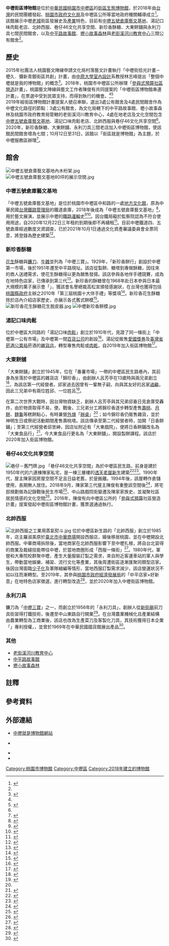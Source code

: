 '''中壢街區博物館'''是位於[[中華民國|中華民國]][[桃園市|桃園市]][[中壢區|中壢區]]的[[街區|街區]][[生態博物館|生態博物館]]，於2018年由[[台灣|台灣]]的民間團體發起、[[桃園市政府文化局|桃園市政府文化局]]及中壢區公所等當地政府機關輔導成立<ref name=ltn181030>{{cite news |author1=李容萍 |title=中壢參與式預算社區營造計畫 票選結果出爐 |url=https://news.ltn.com.tw/news/life/breakingnews/2597059 |accessdate=2020-11-03 |work=自由時報 |date=2018-10-30 |archive-date=2018-11-15 |archive-url=https://web.archive.org/web/20181115224058/http://news.ltn.com.tw/news/life/breakingnews/2597059 |dead-url=no }}</ref>。該館展示中壢[[老城|老城]]街區發展史及[[產業|產業]]特色，目前有[[中壢五號倉庫藝文基地|中壢五號倉庫藝文基地]]、湯記口味肉鬆老店、北帥西服、巷仔46文化共享空間、新珍香酥糖、大東餅舖與永利刀具七間民間館舍，以及[[中平路故事館|中平路故事館]]、[[壢小故事森林|壢小故事森林]]與[[老街溪河川教育中心|老街溪河川教育中心]]三間公有館舍<ref name=ltn201012/>。

== 歷史 ==
2015年社團法人桃園藝文陣線申請文化局村落藝文計畫執行「中壢街拾光計畫－壢久．彌新青銀街區共創」計畫，由[[中原大學|中原大學]][[室內設計|室內設計]]系教授林志峰提出「整個中壢就是我的博物館」的概念<ref name=communitytaiwan>{{cite web |author1=編輯部 |title=中壢街拾光計畫－壢久．彌新青銀街區共創 |url=https://communitytaiwan.moc.gov.tw/CommunityBuild/ProjectIntroduction/09b1f941-ca29-470d-9945-868e0f73b285?areaType=-1 |website=文化部台灣社區通 |publisher=編輯部 |accessdate=2020-11-03}}</ref>。2018年，桃園市中壢區公所辦理「[[參與式預算|參與式預算]][[社區營造|社區營造]]計畫」，桃園藝文陣線與藝文工作者陳俊有共同提案的「中壢街區博物館串連計畫」，在票選中受到民眾支持，而得到執行的機會。<ref name=ltn181030/><ref name=udn20190822>{{cite news |author1=高宇震 |title=中壢社區營造計畫 包裝在地故事翻轉最醜車站 |url=http://lovegeo.blogspot.com/2019/08/blog-post_45.html |accessdate=2020-11-03 |work=聯合報 |date=2019-08-22}}</ref><br>

2019年經街區博物館計畫提案人號召串聯，選出3處公有館舍及4處民間館舍作為中壢文化路徑的節點：3處公有館舍，為文化局轄下的中平路故事館、壢小故事森林及桃園市政府教育局管轄的老街溪河川教育中心，4處在地老店及文化空間包含[[中壢五號倉庫藝文基地|中壢五號倉庫藝文基地]]、湯記口味肉鬆老店、北帥西服與巷仔46文化共享空間<ref name=udn20190822/>。2020年，新珍香酥糖、大東餅舖、永利刀具三間老店加入中壢街區博物館，使該館民間館舍增為七間；10月12日至31日，該館以「街區就是博物館」為主題，於中壢服務區辦理{{link-en|移地特展|travelling exhibition}}<ref name=ltn201012>{{cite news |author1=李容萍 |title=街區就是博物館 中壢老店國道服務區辦特展 |url=https://news.ltn.com.tw/news/life/breakingnews/3319348 |accessdate=2020-11-03 |work=自由時報 |date=2020-10-12}}</ref>。

==館舍==
[[File:中壢五號倉庫藝文基地內木桁架.jpg|thumb]]
[[File:中壢五號倉庫藝文基地80坪的展示空間.jpg|thumb]]
===中壢五號倉庫藝文基地===
{{main|中壢五號倉庫藝文基地}}
「中壢五號倉庫藝文基地」是位於桃園市中壢區中和路的一處[[地方文化館|地方文化館]]，原為中華民國[[台灣鐵路管理局|台灣鐵路管理局]]的鐵道倉庫，2018年後成為「中壢五號倉庫藝文基地」<ref name="a0">{{cite news |language = 中文 |author = 楊淑媛 |url = https://www.ettoday.net/news/20180624/1197785.htm |title = 　昔日鐵道倉庫『中壢五號倉庫藝文基地』開放 |publisher = ettoday新聞網 |date = 2018-06-24 |accessdate = 2020-10-13 |archive-date = 2020-10-26 |archive-url = https://web.archive.org/web/20201026154719/https://www.ettoday.net/news/20180624/1197785.htm |dead-url = no }}</ref>，用於藝文展演，並展示中壢的[[鐵路運輸|鐵路運輸]]史<ref name=tycc2020>{{Cite journal|author=許利琪 |title= 昔日鐵道倉庫，今日藝文糧倉|journal= 館藏桃園2020城市故事館年刊|publisher=桃園市政府文化局|year= 2020 |pages=51|isbn=9789865411299}}</ref><ref>{{cite web |title=中壢五號倉庫藝文基地 |url=https://museums.moc.gov.tw/MusData/Detail?museumsId=96dae03c-b746-4de9-a234-60d6a99f10fa |website=文化部博物之島 |publisher=文化部 |accessdate=2020-11-03}}</ref>。因台鐵局礙於監察院認為不符合使用用途，自2020年12月22日三年租約到期後即不再續租<ref>{{cite news |language = 中文 |author = 李容萍 |url = https://news.ltn.com.tw/news/life/breakingnews/3389358 |title = 　台鐵不續租 「中壢五號倉庫藝文基地」熄燈掰掰了 |publisher = 自由時報 |date = 2020-12-22 |accessdate = 2020-12-22 |archive-date = 2020-12-22 |archive-url = https://news.ltn.com.tw/news/life/breakingnews/3389358 |dead-url = no }}</ref>。目前中壢鐵道四、五號倉庫經過數度文資調查，已於2021年10月1日通過文化資產審議委員會全票同意，將登錄為歷史建築<ref>{{cite news |language = 中文 |author = 許倬勛 |url = https://news.ltn.com.tw/news/life/breakingnews/3720099 |title = 　中壢火車站4號、5號倉庫 登錄歷史建築 |publisher = 自由時報 |date = 2021-10-29 }}</ref>。

===新珍香酥糖===
{{see|中壢三寶}}
[[花生|花生]]酥糖與[[鐮刀|鐮刀]]、[[牛雜|牛雜]]並列為「中壢三寶」。1929年，「新珍香餅行」創設於中壢第一市場，後於1951年遷至中平路現址。該店從製餅、糖塔到專做酥糖，因往來的商人送禮需求，使花生酥糖得以更為銷售發揚。該店參與各地伴手禮競賽，成為在地特色店家，已傳承到第三代<ref>{{cite news |language = 中文 |author = 游文寶|title =中壢三寶 新珍香花⽣酥糖 香脆不黏牙 |publisher = [[聯合報|聯合報]] |pages = C2 |date =2008-08-11}}</ref>。新珍香的酥糖曾在1968年赴日本參與日本最大規模的菓子展示會「{{link-ja|全國菓子大博覽會|全国菓子大博覧会}}」，獲該會名譽總裁高松宮頒發感謝狀，在台灣也獲得包括[[桃園縣政府|桃園縣政府]]主辦之2010年「第三屆桃園十大伴手禮」等獎項<ref name=epichtimes101210>{{cite news |author1=徐乃義 |title=桃園縣第三屆十大伴手禮出爐 |url=https://www.epochtimes.com/b5/10/12/10/n3109658.htm |accessdate=2020-11-03 |work=大紀元時報 |date=2010-12-10 |archive-date=2021-02-01 |archive-url=https://web.archive.org/web/20210201115813/https://www.epochtimes.com/b5/10/12/10/n3109658.htm |dead-url=no }}</ref>。新珍香花生酥糖除於店內介紹店家歷史，亦展示各式舊式餅模<ref name=epochtimes180129>{{cite news |author1=陳建霖、徐乃義 |title=一塊錢創業做花生酥糖 今日列中壢三寶 |url=https://www.epochtimes.com/b5/18/1/29/n10097292.htm |accessdate=2020-11-03 |work=大紀元時報 |date=2018-01-29}}</ref>。
[[File:新珍香花生酥糖花生脫皮器.jpg|left]]
[[File:中壢新珍香餅模.jpg|left]]

===湯記口味肉鬆===
位於中壢區大同路的「湯記口味[[肉鬆|肉鬆]]」創立於1910年代，見證了同一條街上「中壢第一公有市場」及中壢第一間[[百貨公司|百貨公司]]的創設<ref name=peopo200620>{{cite news |language = 中文 |author = 梁文賓 |url = https://www.peopo.org/news/465453 |title = 三代好口味賣肉鬆也賣歷史 傳統也能推向國際化 |publisher = peopo公民新聞 |date = 2020-06-20 |accessdate = 2020-10-14}}</ref>。湯記從販售[[愛國獎券|愛國獎券]]及[[臺灣省菸酒公賣局|臺灣省菸酒公賣局]]菸酒的[[雜貨店|雜貨店]]，轉型專售肉鬆或[[肉乾|肉乾]]，自2019年加入街區博物館<ref name="hakka180215">{{Cite |language = 中文 |url = https://www.youtube.com/watch?v=TiYymsjj0WI&ab_channel=%E5%AE%A2%E5%AE%B6%E6%96%B0%E8%81%9EHakkaNews |title = 中壢肉鬆老店.烤雞名店 春節服務不打烊 |publisher = [[客家電視台|客家電視台]]|date =2018-02-15 |accessdate = 2020-10-14}}</ref>。

===大東餅舖===
「大東餅舖」創立於1945年，位在「番薯市場」一帶的中壢區民生路巷內，其前身為坐落於中壢區的雜貨店「錦珍香」，由創辦人呂芳亭在13歲時與兩兄弟創立<ref>{{cite news |language = 中文 |author = 曾增勳 |title = 中壢表揚模範父親|publisher = 聯合報 |pages = 18版 |date = 2002-07-29}}</ref>，為該店第一代經營者。邱家過去因曾有一輩無子嗣，向與其友好的呂家[[過繼|過繼]]，因此三兄弟中有兩位姓邱、一位姓呂<ref name="a3">{{Cite journal|author= 杜彥穎、陳品芸|title= 錦珍香和大東餅舖的故事|journal= 桃園客家|publisher=桃園市政府客家事務局|year= 2018|issue= 13|pages=93}}</ref>。

在第二次世界大戰時，因台灣物資缺乏，創辦人呂芳亭與其兄弟邱垂日見{{who|軍方}}倉庫受轟炸，由於物資取得不易，便{{clarify|將被轟炸過的糖重新製作，研發出紅白相間的圓形糖果}}。戰後，三兄弟分工將錦珍香逐步轉型產售[[壽桃|壽桃]]、[[月餅|月餅]]、[[麵龜|麵龜]]等糕餅點心，有時兼營[[外燴|外燴]]「[[辦桌|辦桌]]」<ref name="a3"/>；如今錦珍香仍販售雜貨，並於神明生日或祭祀活動期間產售壽桃塔。該店傳承至第二代經營者時，加開「日香餅鋪」；至第三代經營者邱昱紳，因店址附近有「大東戲院」，便將日香餅鋪改名為「大東食品行」<ref name=tyha13>{{Cite journal|author= 杜彥穎、陳品芸|title= 錦珍香和大東餅舖的故事|journal= 桃園客家|publisher=桃園市政府客家事務局|year= 2018|issue= 13|pages=95}}</ref>，今大東食品行更名為「大東餅舖」，開設製餅課程。該店於2020年加入街區博物館。

===巷仔46文化共享空間===
[[File:巷仔－舊門牌.jpg|thumb]]
「巷仔46文化共享空間」為於中壢區民生路，前身是建於1950年代的六連棟陳家私宅，是一棟三層樓的[[排屋|透天]][[整建|老屋新生]]建築<ref name=peopo191218>{{cite news |language = 中文 |author =巫仁傑 |url = https://www.peopo.org/news/435753 |title = 傳承四代人的歷史記憶 巷仔46文化共享空間 |publisher = peopo公民新聞 |date = 2019-12-18 |accessdate = 2020-10-16}}</ref><ref name=peopo181019>{{cite news |language = 中文 |author = 編輯部 |url =https://www.peopo.org/news/381207 |title = 巷仔46(二)她的阿嬤妳的阿婆)|publisher = peopo公民新聞 |date = 2018-10-19 |accessdate = 2020-10-16}}</ref>。1990年代，屋主陳家因房屋空間不足且日益老舊，於是搬離。1994年後，該屋轉作倉儲使用，長期無人居住。2018年9月，陳家第三代屋主陳俊有重整該空間後<ref name=peopo181012>{{cite news |language = 中文 |author = 編輯部 |url =https://www.peopo.org/news/380793 |title = 老宅重生~巷仔46(一)onTV)|publisher = peopo公民新聞 |date = 2018-10-12 |accessdate = 2020-10-16}}</ref>，將宅邸規劃做為記錄戰後民生市場{{efn|name=中壢已搬遷之市場|過去位於中壢區民生路及中山路一帶之市場，舊稱番薯市集，因道路拓寬於2006年搬遷至中壢區中豐路96號「興國公有零售市場」。}}<ref name=edb>{{cite |language = 中文 |author =  |title = 市場介紹 |url=https://edb.tycg.gov.tw/home.jsp?id=196&parentpath=0,119&mcustomize=onemessages_view.jsp&dataserno=201310160037&aplistdn=ou=data,ou=utilities,ou=chedb,ou=ap_root,o=tycg,c=tw&toolsflag=Y|publisher = 桃園市政府經濟發展局 |date =  |accessdate = 2020-10-26}}</ref>、中山路戲院街變遷及陳家家族史，並凝聚社區居民情感的文化空間<ref name=tycc2020b>{{Cite journal|author= |title= 巷仔46|journal= 館藏桃園2020城市故事館年刊|publisher=桃園市政府文化局|year= 2020 |pages=51|isbn=9789865411299}}</ref>。2018年，陳俊有向中壢區公所的「[[參與式預算|參與式預算]]社區營造計畫」提案發起中壢街區博物館計畫，獲票選通過執行。

===北帥西服===
[[File:北帥西服之工業用蒸氣熨斗.jpg|thumb]]
位於中壢區新生路的「北帥西服」創立於1985年，店主羅淑美原於[[臺北市|臺北市]][[中華商場|中華商場]]開設西服店，婚後移居桃園，並在中壢開設北帥西服。中華商場拆除後，當地商家在北帥西服影響下至中壢扎根，將自台北習得的商業及裁縫技能帶往中壢，於當地商圈形成「西服一條街」<ref name=ettoday191224>{{cite news |author1=沈繼昌 |title=【桃園發光】中平商圈展新意　「老店新生」激活商圈能量 |url=https://www.ettoday.net/news/20191224/1609135.htm#ixzz6cjssZ2o7 |accessdate=2020-11-03 |work=ETtoday新聞雲 |date=2019-12-24}}</ref>。1980年代，軍營和大專院校群聚中壢，產生大量服裝訂製之需求，來自附近客運車站的軍人與學生，帶動當地娛樂、補習、流行文化等產業，其後周遭街區逐漸匯聚同類型店家。後因台灣面臨[[少子化|少子化]]及軍隊縮編等情形，當地西服訂製需求減少，該店營運狀況不如以往而漸轉型。至2019年，其參與[[桃園市政府經濟發展局|桃園市政府經濟發展局]]的「中平店家×好新意」在地特色店家徵選，進行轉型改造<ref name=ltn191110>{{cite news |language = 中文 |author = 許倬勛|url =https://news.ltn.com.tw/news/life/paper/1330931|title = 桃園》中平商圈有新意 老店改造再出發|publisher = 自由時報|date = 2019-11-10|accessdate = 2020-10-26}}</ref>，並於2020年加入中壢街區博物館。

===永利刀具===
{{see|中壢三寶}}
鐮刀為「[[中壢三寶|中壢三寶]]」之一，而創立於1956年的「永利刀具」，創辦人從[[中壢仁海宮|新街廟]]前刀具街習得打鐵技術，後遷至中山東路自行開業<ref name=udn111221>{{cite news |language = 中文 |author = 劉愛生|url=|title = 鐮刀到客製刀 永利賣刀70年|publisher = 聯合報|date = 2011-12-21|accessdate = 2020-12-17}}</ref>。在台灣農業機械化且產業結構由農業轉型為工商業後，該店也改為生產菜刀及客製化刀具，其技術獲得日本企業「{{link-ja|武生鋼材|越前市#本社を置く主な企業}}」專利授權，{{fact|有[[宜蘭縣|宜蘭]]、[[花蓮縣|花蓮]]、[[屏東縣|屏東]]等地客戶前往訂製}}，並曾於1969年在中華民國國貨館展出產品<ref name=money690511>{{cite news |language = 中文 |author = |url =|title = 廚房餐廳用品 國貨館定十六展出|publisher = 經濟日報|date = 1969-05-11|accessdate = 2020-12-17}}</ref>。

===其他===
*[[老街溪河川教育中心|老街溪河川教育中心]]
*[[中平路故事館|中平路故事館]]
*[[壢小故事森林|壢小故事森林]]

==註釋==
{{notelist}}

== 參考資料 ==
{{reflist}}

== 外部連結 ==
*[https://sites.google.com/view/zhonglimuseum/ 中壢就是博物館網站] {{zh-tw}}
*{{YouTube|title=中壢街區博物館2020年度形象影片🏠🏠|id=7f5xdBzFDhc}} {{zh-tw}}
*{{YouTube|title=「中壢就是博物館」特展 國道中壢服務區開展【客家新聞20201012】|id=MfKGCNCNPII|}}{{zh-tw}}
*{{YouTube|title=中壢參與式預算社造 盼落實民意.改善建設【客家新聞20190823】|id=YyR7vvqQ0vs|}}{{zh-tw}}

{{台灣博物館}}
[[Category:桃園市博物館|Category:桃園市博物館]]
[[Category:中壢區|Category:中壢區]]
[[Category:2018年建立的博物館|Category:2018年建立的博物館]]